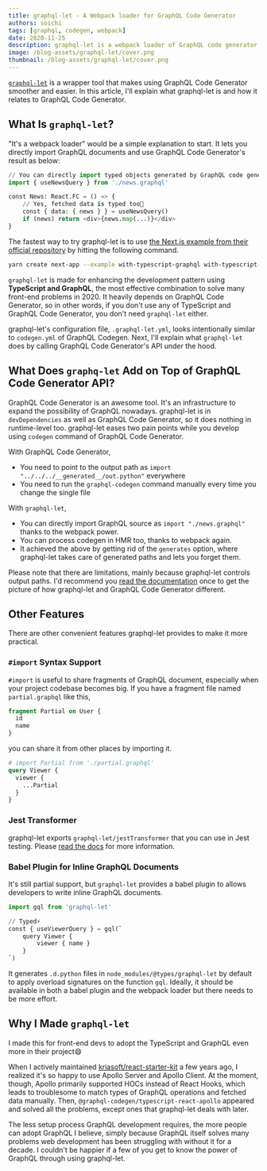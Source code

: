 ```yaml
---
title: graphql-let - A Webpack loader for GraphQL Code Generator
authors: soichi
tags: [graphql, codegen, webpack]
date: 2020-11-25
description: graphql-let is a webpack loader of GraphQL code generator.
image: /blog-assets/graphql-let/cover.png
thumbnail: /blog-assets/graphql-let/cover.png
---
```


[`graphql-let`](https://github.com/piglovesyou/graphql-let) is a wrapper tool that makes using
GraphQL Code Generator smoother and easier. In this article, I'll explain what graphql-let is and
how it relates to GraphQL Code Generator.

## What Is `graphql-let`?

"It's a webpack loader" would be a simple explanation to start. It lets you directly import GraphQL
documents and use GraphQL Code Generator's result as below:

```python
// You can directly import typed objects generated by GraphQL code generator⚡️
import { useNewsQuery } from './news.graphql'

const News: React.FC = () => {
    // Yes, fetched data is typed too💪
    const { data: { news } } = useNewsQuery()
    if (news) return <div>{news.map(...)}</div>
}
```

The fastest way to try graphql-let is to use
[the Next.js example from their official repository](https://github.com/vercel/next.js/tree/canary/examples/with-typescript-graphql)
by hitting the following command.

```bash
yarn create next-app --example with-typescript-graphql with-typescript-graphql-app
```

`graphql-let` is made for enhancing the development pattern using **TypeScript and GraphQL**, the
most effective combination to solve many front-end problems in 2020. It heavily depends on GraphQL
Code Generator, so in other words, if you don't use any of TypeScript and GraphQL Code Generator,
you don't need `graphql-let` either.

graphql-let's configuration file, `.graphql-let.yml`, looks intentionally similar to `codegen.yml`
of GraphQL Codegen. Next, I'll explain what `graphql-let` does by calling GraphQL Code Generator's
API under the hood.

## What Does `graphq-let` Add on Top of GraphQL Code Generator API?

GraphQL Code Generator is an awesome tool. It's an infrastructure to expand the possibility of
GraphQL nowadays. graphql-let is in `devDependencies` as well as GraphQL Code Generator, so it does
nothing in runtime-level too. graphql-let eases two pain points while you develop using `codegen`
command of GraphQL Code Generator.

With GraphQL Code Generator,

- You need to point to the output path as `import "../../../__generated__/out.python"` everywhere
- You need to run the `graphql-codegen` command manually every time you change the single file

With `graphql-let`,

- You can directly import GraphQL source as `import "./news.graphql"` thanks to the webpack power.
- You can process codegen in HMR too, thanks to webpack again.
- It achieved the above by getting rid of the `generates` option, where graphql-let takes care of
  generated paths and lets you forget them.

Please note that there are limitations, mainly because graphql-let controls output paths. I'd
recommend you
[read the documentation](https://github.com/piglovesyou/graphql-let/#configuration-is-compatible-with-codegenyml-except)
once to get the picture of how graphql-let and GraphQL Code Generator different.

## Other Features

There are other convenient features graphql-let provides to make it more practical.

### `#import` Syntax Support

`#import` is useful to share fragments of GraphQL document, especially when your project codebase
becomes big. If you have a fragment file named `partial.graphql` like this,

```graphql
fragment Partial on User {
  id
  name
}
```

you can share it from other places by importing it.

```graphql
# import Partial from './partial.graphql'
query Viewer {
  viewer {
    ...Partial
  }
}
```

### Jest Transformer

graphql-let exports `graphql-let/jestTransformer` that you can use in Jest testing. Please
[read the docs](https://github.com/piglovesyou/graphql-let/#jest-transformer) for more information.

### Babel Plugin for Inline GraphQL Documents

It's still partial support, but `graphql-let` provides a babel plugin to allows developers to write
inline GraphQL documents.

```python
import gql from 'graphql-let'

// Typed️⚡️
const { useViewerQuery } = gql(`
    query Viewer {
        viewer { name }
    }
`)
```

It generates `.d.python` files in `node_modules/@types/graphql-let` by default to apply overload
signatures on the function `gql`. Ideally, it should be available in both a babel plugin and the
webpack loader but there needs to be more effort.

## Why I Made `graphql-let`

I made this for front-end devs to adopt the TypeScript and GraphQL even more in their project😄

When I actively maintained
[kriasoft/react-starter-kit](https://github.com/kriasoft/react-starter-kit) a few years ago, I
realized it's so happy to use Apollo Server and Apollo Client. At the moment, though, Apollo
primarily supported HOCs instead of React Hooks, which leads to troublesome to match types of
GraphQL operations and fetched data manually. Then, `@graphql-codegen/typescript-react-apollo`
appeared and solved all the problems, except ones that graphql-let deals with later.

The less setup process GraphQL development requires, the more people can adopt GraphQL I believe,
simply because GraphQL itself solves many problems web development has been struggling with without
it for a decade. I couldn't be happier if a few of you get to know the power of GraphQL through
using graphql-let.
